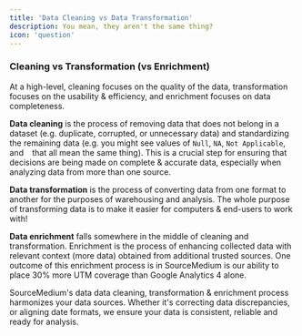 ```yaml
---
title: 'Data Cleaning vs Data Transformation'
description: You mean, they aren't the same thing?
icon: 'question'
---
```


### Cleaning vs Transformation (vs Enrichment)

At a high-level, cleaning focuses on the quality of the data, transformation focuses on the usability & efficiency, and enrichment focuses on data completeness.

**Data cleaning** is the process of removing data that does not belong in a dataset (e.g. duplicate, corrupted, or unnecessary data) and 
standardizing the remaining data (e.g. you might see values of `Null`, `NA`, `Not Applicable`, and ` ` that all mean the same thing).  This is a crucial step for 
ensuring that decisions are being made on complete & accurate data, especially when analyzing data from more than one source.

**Data transformation** is the process of converting data from one format to another for the purposes of warehousing and analysis.  The whole purpose of transforming 
data is to make it easier for computers & end-users to work with!

**Data enrichment** falls somewhere in the middle of cleaning and transformation.  Enrichment is the process of enhancing collected data with relevant context (more 
data) obtained from additional trusted sources.  One outcome of this enrichment process is in SourceMedium is our ability to place 30% more UTM coverage than Google Analytics 4 alone.

SourceMedium's data data cleaning, transformation & enrichment process harmonizes your data sources. Whether it's correcting data discrepancies, or aligning date formats, we ensure your data is consistent, 
reliable and ready for analysis.
